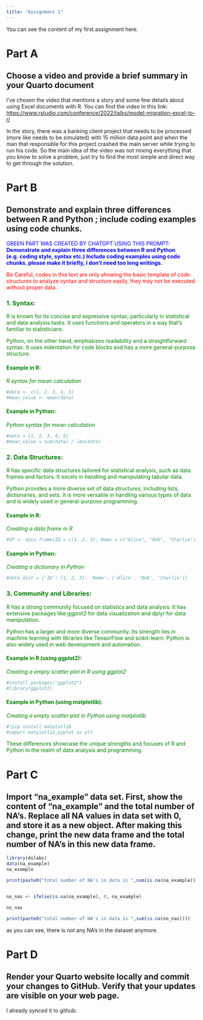 ```yaml
---
title: "Assignment 1"
---
```


You can see the content of my first assignment here.

# **Part A**

## Choose a video and provide a brief summary in your Quarto document

I've chosen the video that mentions a story and some few details about using Excel documents with R. You can find the video in this link: <https://www.rstudio.com/conference/2022/talks/model-migration-excel-to-r/>

In the story, there was a banking client project that needs to be processed (more like needs to be simulated) with 15 million data point and when the man that responsible for this project crashed the main server while trying to run his code. So the main idea of the video was not mixing everything that you know to solve a problem, just try to find the most simple and direct way to get through the solution.

# **Part B**

## Demonstrate and explain three differences between R and Python ; include coding examples using code chunks.

::: {style="color:blue"}
GREEN PART WAS CREATED BY CHATGPT USING THIS PROMPT: **Demonstrate and explain three differences between R and Python (e.g. coding style, syntax etc.) Include coding examples using code chunks. please make it briefly, I don't need too long writings.**
:::

::: {style="color:red"}
Be Careful, codes in this text are only showing the basic template of code structures to analyze syntax and structure easily, they may not be executed without proper data.
:::

::: {style="color:green"}
### **1. Syntax:**

R is known for its concise and expressive syntax, particularly in statistical and data analysis tasks. It uses functions and operators in a way that's familiar to statisticians.

Python, on the other hand, emphasizes readability and a straightforward syntax. It uses indentation for code blocks and has a more general-purpose structure.

#### Example in R:

*R syntax for mean calculation*

```r
#data <- c(1, 2, 3, 4, 5)
#mean_value <- mean(data)
```

#### Example in Python:

*Python syntax for mean calculation*

```python
#data = [1, 2, 3, 4, 5]
#mean_value = sum(data) / len(data)
```

### **2. Data Structures:**

R has specific data structures tailored for statistical analysis, such as data frames and factors. It excels in handling and manipulating tabular data.

Python provides a more diverse set of data structures, including lists, dictionaries, and sets. It is more versatile in handling various types of data and is widely used in general-purpose programming.

#### Example in R:

*Creating a data frame in R*

```r
#df <- data.frame(ID = c(1, 2, 3), Name = c("Alice", "Bob", "Charlie"))
```

#### Example in Python:

*Creating a dictionary in Python*

```python
#data_dict = {'ID': [1, 2, 3], 'Name': ['Alice', 'Bob', 'Charlie']}
```

### **3. Community and Libraries:**

R has a strong community focused on statistics and data analysis. It has extensive packages like ggplot2 for data visualization and dplyr for data manipulation.

Python has a larger and more diverse community. Its strength lies in machine learning with libraries like TensorFlow and scikit-learn. Python is also widely used in web development and automation.

#### Example in R (using ggplot2):

*Creating a empty scatter plot in R using ggplot2*

```r
#install.packages("ggplot2")
#library(ggplot2)
```

#### Example in Python (using matplotlib):

*Creating a empty scatter plot in Python using matplotlib*

```python
#!pip install matplotlib
#import matplotlib.pyplot as plt
```

These differences showcase the unique strengths and focuses of R and Python in the realm of data analysis and programming.
:::

# **Part C**

## Import "na_example" data set. First, show the content of "na_example" and the total number of NA's. Replace all NA values in data set with 0, and store it as a new object. After making this change, print the new data frame and the total number of NA's in this new data frame.

```r

library(dslabs)
data(na_example)
na_example

print(paste0("total number of NA's in data is ",sum(is.na(na_example))))


no_nas <- ifelse(is.na(na_example), 0, na_example)

no_nas

print(paste0("total number of NA's in data is ",sum(is.na(no_nas))))

```

<div>

as you can see, there is not any NA's in the dataset anymore.

</div>

# **Part D**

## Render your Quarto website locally and commit your changes to GitHub. Verify that your updates are visible on your web page.

I already synced it to github.
